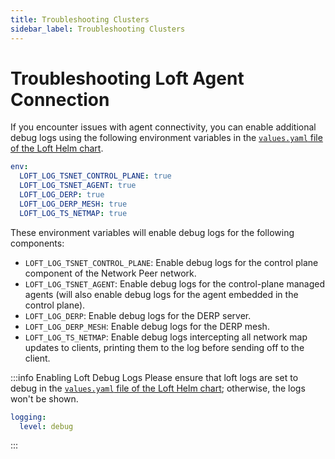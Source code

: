 ```yaml
---
title: Troubleshooting Clusters
sidebar_label: Troubleshooting Clusters
---
```


# Troubleshooting Loft Agent Connection
If you encounter issues with agent connectivity, you can enable additional debug logs using the following environment variables in the [`values.yaml` file of the Loft Helm chart](../admin/guides/install-with-helm#loft-values).

```yaml
env:
  LOFT_LOG_TSNET_CONTROL_PLANE: true
  LOFT_LOG_TSNET_AGENT: true
  LOFT_LOG_DERP: true
  LOFT_LOG_DERP_MESH: true
  LOFT_LOG_TS_NETMAP: true
```

These environment variables will enable debug logs for the following components:

- `LOFT_LOG_TSNET_CONTROL_PLANE`: Enable debug logs for the control plane component of the Network Peer network.
- `LOFT_LOG_TSNET_AGENT`: Enable debug logs for the control-plane managed agents (will also enable debug logs for the agent embedded in the control plane).
- `LOFT_LOG_DERP`: Enable debug logs for the DERP server.
- `LOFT_LOG_DERP_MESH`: Enable debug logs for the DERP mesh.
- `LOFT_LOG_TS_NETMAP`: Enable debug logs intercepting all network map updates to clients, printing them to the log before sending off to the client.

:::info Enabling Loft Debug Logs
Please ensure that loft logs are set to debug in the [`values.yaml` file of the Loft Helm chart](../admin/guides/install-with-helm#loft-values); otherwise, the logs won't be shown.

```yaml
logging:
  level: debug
```
:::


